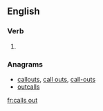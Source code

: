 ==English==

===Verb===
{{head|en}}

# {{en-third-person singular of|call out}}

===Anagrams===
* [[callouts#English|callouts]], [[call outs#English|call outs]], [[call-outs#English|call-outs]]
* [[outcalls#English|outcalls]]

[[fr:calls out]]